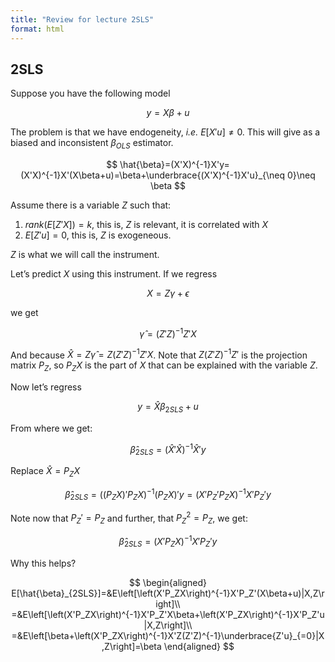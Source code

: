```yaml
---
title: "Review for lecture 2SLS"
format: html
---
```


## 2SLS

Suppose you have the following model

$$
    y = X\beta + u
$$

The problem is that we have endogeneity, *i.e.* $E[X'u]\neq 0$. This will give as a biased and inconsistent $\beta_{OLS}$ estimator.

$$
\hat{\beta}=(X'X)^{-1}X'y=(X'X)^{-1}X'(X\beta+u)=\beta+\underbrace{(X'X)^{-1}X'u}_{\neq 0}\neq \beta
$$

Assume there is a variable $Z$ such that:

1. $rank(E[Z'X])=k$, this is, $Z$ is relevant, it is correlated with $X$
2. $E[Z'u]=0$, this is, $Z$ is exogeneous.

$Z$ is what we will call the instrument.

Let's predict $X$ using this instrument. If we regress

$$X=Z\gamma + \epsilon$$

we get

$$
    \hat{\gamma}=(Z'Z)^{-1}Z'X
$$

And because $\hat{X}=Z\hat{\gamma}=Z(Z'Z)^{-1}Z'X$. Note that $Z(Z'Z)^{-1}Z'$ is the projection matrix $P_Z$, so $P_Z X$ is the part of $X$ that can be explained with the variable $Z$.

Now let's regress

$$
    y = \hat{X}\beta_{2SLS} + u
$$

From where we get:

$$
    \hat{\beta}_{2SLS}=(\hat{X}'\hat{X})^{-1}\hat{X}'y
$$

Replace $\hat{X}=P_ZX$

$$
    \hat{\beta}_{2SLS}=\left((P_ZX)'P_ZX\right)^{-1}(P_ZX)'y = \left(X'P_Z'P_ZX\right)^{-1}X'P_Z'y
$$

Note now that $P_Z'=P_Z$ and further, that $P_Z^2=P_Z$, we get:

$$
    \hat{\beta}_{2SLS}=\left(X'P_ZX\right)^{-1}X'P_Z'y
$$

Why this helps?

$$
\begin{aligned}
    E[\hat{\beta}_{2SLS}]=&E\left[\left(X'P_ZX\right)^{-1}X'P_Z'(X\beta+u)|X,Z\right]\\
    =&E\left[\left(X'P_ZX\right)^{-1}X'P_Z'X\beta+\left(X'P_ZX\right)^{-1}X'P_Z'u|X,Z\right]\\
    =&E\left[\beta+\left(X'P_ZX\right)^{-1}X'Z(Z'Z)^{-1}\underbrace{Z'u}_{=0}|X,Z\right]=\beta
\end{aligned}
$$